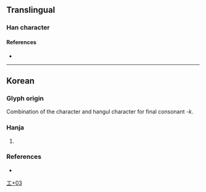 {{character info}}
==Translingual==

===Han character===
{{Han char|rn=48|rad=工|as=03|sn=6|four=|canj=SSN,XSSN|ids=⿱巨𠃍}}

====References====
* {{Han ref|kx=0325.171|dj=0629.040|hdz=10082.051|uh=5DEA|ud=24042}}

----

==Korean==

===Glyph origin===
{{ko-etym-gukja}} Combination of the character {{m|ko|巨|ts=[[거]]|tr=geo}} and hangul character {{ko-l|ㄱ}} for final consonant ''-k''.

===Hanja===
{{ko-hanja|[[사람]] [[이름]]|걱}}

# {{hanja form of|[[걱]]/[[꺽]]|{{n-g|[[hanja]] used for [[transliteration]], mainly used in [[personal name]]s}}}}
#: {{uxi|ko|임'''꺽'''정 (林'''巪'''正)|tr=Im '''Kkeok'''jeong|[[w:Im Kkeokjeong|Im Kkeokjeong]], a leader of a peasant rebellion in the Hwanghae Province during 1559 to 1562}}

===References===
* {{R:hanjadoc|2950}}

[[Category:Korean-only CJKV Characters|工+03]]